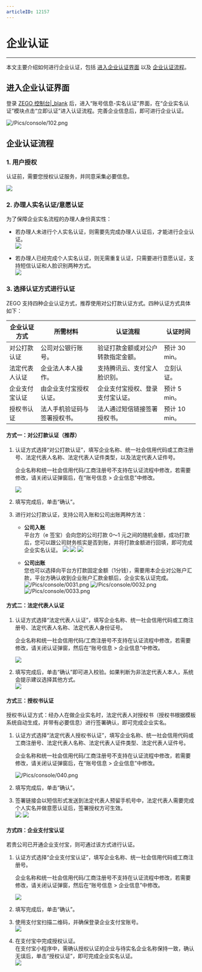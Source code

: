 ```yaml
---
articleID: 12157
---
```

# 企业认证

- - -

本文主要介绍如何进行企业认证，包括 [进入企业认证界面](12157#1) 以及 [企业认证流程](12157#2)。

## 进入企业认证界面
登录 [ZEGO 控制台\|_blank](https://console.zego.im) 后，进入“账号信息-实名认证”界面，在“企业实名认证”模块点击“立即认证”进入认证流程。完善企业信息后，即可进行企业认证。

![/Pics/console/102.png](http://doc.oa.zego.im/Pics/console/102.png)



## 企业认证流程

### 1. 用户授权

认证前，需要您授权认证服务，并同意采集必要信息。

![](/Pics/console/0003.png)

### 2. 办理人实名认证/意愿认证

为了保障企业实名流程的办理人身份真实性：

- 若办理人未进行个人实名认证，则需要先完成办理人认证后，才能进行企业认证。   
![](/Pics/console/0024.png)

- 若办理人已经完成个人实名认证，则无需重复认证，只需要进行意愿认证，支持短信认证和人脸识别两种方式。   
![](/Pics/console/0026.png)

### 3. 选择认证方式进行认证

ZEGO 支持四种企业认证方式，推荐使用对公打款认证方式。四种认证方式具体如下：


| 企业认证方式 | 所需材料 | 认证流程 | 认证时间 |
| ---- | ---- | ---- | ---- |
| 对公打款认证 | 公司对公银行账号。 | 验证打款金额或对公户转款指定金额。 | 预计 30 min。 |
| 法定代表人认证 | 企业法人本人操作。 | 支持腾讯云、支付宝人脸识别。 | 立刻认证。 |
| 企业支付宝认证 | 由企业支付宝授权认证。 | 企业支付宝授权、登录支付宝认证。 | 预计 5 min。 |
| 授权书认证 | 法人手机验证码与签署授权书。 | 法人通过短信链接签署授权书。 |预计 10 min。 |


#### 方式一：对公打款认证（推荐）

1. 认证方式选择“对公打款认证”，填写企业名称、统一社会信用代码或工商注册号、法定代表人名称、法定代表人证件类型，以及法定代表人证件号。   

    <div class="mk-hint">

    企业名称和统一社会信用代码/工商注册号不支持在认证流程中修改，若需要修改，请关闭认证弹窗后，在“账号信息 > 企业信息”中修改。
    </div>

    ![](/Pics/console/0027.png)

2. 填写完成后，单击“确认”。

3. 进行对公打款认证，支持公司入账和公司出账两种方法：   
    - **公司入账**   
平台方（e 签宝）会向您的公司打款 0～1 元之间的随机金额，成功打款后，您可以跟公司财务核实是否到账，并将打款金额进行回填，即可完成企业实名认证。
![](/Pics/console/0028.png)
![](/Pics/console/0029.png)
![](/Pics/console/0030.png)

    - **公司出账**    
您也可以选择向平台方打款固定金额（1分钱），需要用本企业对公账户汇款，平台方确认收到企业账户汇款金额后，企业实名认证完成。
![/Pics/console/0031.png](http://doc.oa.zego.im/Pics/console/0031.png)
![/Pics/console/0032.png](http://doc.oa.zego.im/Pics/console/0032.png)
![/Pics/console/0033.png](http://doc.oa.zego.im/Pics/console/0033.png)

#### 方式二：法定代表人认证

1. 认证方式选择“法定代表人认证”，填写企业名称、统一社会信用代码或工商注册号、法定代表人名称、法定代表人身份证号。    

    <div class="mk-hint">

    企业名称和统一社会信用代码/工商注册号不支持在认证流程中修改，若需要修改，请关闭认证弹窗，然后在“账号信息 > 企业信息”中修改。
    </div>

    ![](/Pics/console/0034.png)

2. 填写完成后，单击“确认”即可进入校验。如果判断为非法定代表人本人，系统会提示建议选择其他方式。   
![](/Pics/console/0038.png)

#### 方式三：授权书认证

授权书认证方式：经办人在做企业实名时，法定代表人对授权书（授权书根据模板系统自动生成，并带有必要信息）进行签署确认，即可完成企业实名。

1. 认证方式选择“法定代表人授权书认证”，填写企业名称、统一社会信用代码或工商注册号、法定代表人名称、法定代表人证件类型、法定代表人证件号。

    <div class="mk-hint">

    企业名称和统一社会信用代码/工商注册号不支持在认证流程中修改，若需要修改，请关闭认证弹窗后，在“账号信息 > 企业信息”中修改。
    </div>

    ![/Pics/console/040.png](http://doc.oa.zego.im/Pics/console/040.png)

2. 填写完成后，单击“确认”。

3. 签署链接会以短信形式发送到法定代表人预留手机号中，法定代表人需要完成个人实名并做意愿认证后，签署授权方可生效。   
![](/Pics/console/0039.png)
![](/Pics/console/0040.png)

#### 方式四：企业支付宝认证

若贵公司已开通企业支付宝，则可通过该方式进行认证。

1. 认证方式选择“企业支付宝认证”，填写企业名称、统一社会信用代码或工商注册号。

    <div class="mk-hint">

    企业名称和统一社会信用代码/工商注册号不支持在认证流程中修改，若需要修改，请关闭认证弹窗，然后在“账号信息 > 企业信息”中修改。
    </div>

    ![](/Pics/console/0041.png)

2. 填写完成后，单击“确认”。

3. 使用支付宝扫描二维码，并确保登录企业支付宝账号。   
![](/Pics/console/0042.png)

4. 在支付宝中完成授权认证。   
在支付宝小程序中，需确认授权认证的企业与待实名企业名称保持一致，确认无误后，单击“授权认证”，即可完成企业实名认证。    
![](/Pics/console/0043.png)

